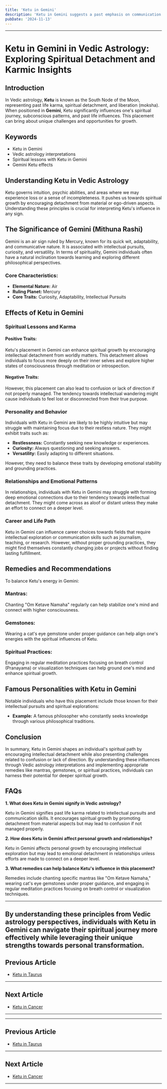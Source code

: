 ```yaml
---
title: 'Ketu in Gemini'
description: 'Ketu in Gemini suggests a past emphasis on communication and intellect. Individuals might experience challenges in expressing themselves clearly but have deep intuitive insights.'
pubDate: '2024-11-13'
---
```


---

# Ketu in Gemini in Vedic Astrology: Exploring Spiritual Detachment and Karmic Insights

## Introduction

In Vedic astrology, **Ketu** is known as the South Node of the Moon, representing past life karma, spiritual detachment, and liberation (moksha). When positioned in **Gemini**, Ketu significantly influences one's spiritual journey, subconscious patterns, and past life influences. This placement can bring about unique challenges and opportunities for growth.

## Keywords

- Ketu in Gemini
- Vedic astrology interpretations
- Spiritual lessons with Ketu in Gemini
- Gemini Ketu effects

## Understanding Ketu in Vedic Astrology

Ketu governs intuition, psychic abilities, and areas where we may experience loss or a sense of incompleteness. It pushes us towards spiritual growth by encouraging detachment from material or ego-driven aspects. Understanding these principles is crucial for interpreting Ketu's influence in any sign.

## The Significance of Gemini (Mithuna Rashi)

Gemini is an air sign ruled by Mercury, known for its quick wit, adaptability, and communicative nature. It is associated with intellectual pursuits, curiosity, and versatility. In terms of spirituality, Gemini individuals often have a natural inclination towards learning and exploring different philosophical perspectives.

### Core Characteristics:
- **Elemental Nature:** Air
- **Ruling Planet:** Mercury
- **Core Traits:** Curiosity, Adaptability, Intellectual Pursuits

## Effects of Ketu in Gemini

### Spiritual Lessons and Karma

#### Positive Traits:
Ketu's placement in Gemini can enhance spiritual growth by encouraging intellectual detachment from worldly matters. This detachment allows individuals to focus more deeply on their inner selves and explore higher states of consciousness through meditation or introspection.

#### Negative Traits:
However, this placement can also lead to confusion or lack of direction if not properly managed. The tendency towards intellectual wandering might cause individuals to feel lost or disconnected from their true purpose.

### Personality and Behavior

Individuals with Ketu in Gemini are likely to be highly intuitive but may struggle with maintaining focus due to their restless nature. They might exhibit traits such as:
- **Restlessness:** Constantly seeking new knowledge or experiences.
- **Curiosity:** Always questioning and seeking answers.
- **Versatility:** Easily adapting to different situations.

However, they need to balance these traits by developing emotional stability and grounding practices.

### Relationships and Emotional Patterns

In relationships, individuals with Ketu in Gemini may struggle with forming deep emotional connections due to their tendency towards intellectual detachment. They might come across as aloof or distant unless they make an effort to connect on a deeper level.

### Career and Life Path

Ketu in Gemini can influence career choices towards fields that require intellectual exploration or communication skills such as journalism, teaching, or research. However, without proper grounding practices, they might find themselves constantly changing jobs or projects without finding lasting fulfillment.

## Remedies and Recommendations

To balance Ketu's energy in Gemini:

### Mantras:
Chanting "Om Ketave Namaha" regularly can help stabilize one's mind and connect with higher consciousness.

### Gemstones:
Wearing a cat's eye gemstone under proper guidance can help align one's energies with the spiritual influences of Ketu.

### Spiritual Practices:
Engaging in regular meditation practices focusing on breath control (Pranayama) or visualization techniques can help ground one's mind and enhance spiritual growth.

## Famous Personalities with Ketu in Gemini

Notable individuals who have this placement include those known for their intellectual pursuits and spiritual explorations:
- **Example:** A famous philosopher who constantly seeks knowledge through various philosophical traditions.

## Conclusion

In summary, Ketu in Gemini shapes an individual's spiritual path by encouraging intellectual detachment while also presenting challenges related to confusion or lack of direction. By understanding these influences through Vedic astrology interpretations and implementing appropriate remedies like mantras, gemstones, or spiritual practices, individuals can harness their potential for deeper spiritual growth.

## FAQs

**1. What does Ketu in Gemini signify in Vedic astrology?**

Ketu in Gemini signifies past life karma related to intellectual pursuits and communication skills. It encourages spiritual growth by promoting detachment from material aspects but may lead to confusion if not managed properly.

**2. How does Ketu in Gemini affect personal growth and relationships?**

Ketu in Gemini affects personal growth by encouraging intellectual exploration but may lead to emotional detachment in relationships unless efforts are made to connect on a deeper level.

**3. What remedies can help balance Ketu's influence in this placement?**

Remedies include chanting specific mantras like "Om Ketave Namaha," wearing cat's eye gemstones under proper guidance, and engaging in regular meditation practices focusing on breath control or visualization techniques.

---

By understanding these principles from Vedic astrology perspectives, individuals with Ketu in Gemini can navigate their spiritual journey more effectively while leveraging their unique strengths towards personal transformation.
---

## Previous Article
- [Ketu in Taurus](/blogs-md/0809_Ketu_in_Rashi/080902_Ketu_in_Taurus.mdx)

---

## Next Article
- [Ketu in Cancer](/blogs-md/0809_Ketu_in_Rashi/080904_Ketu_in_Cancer.mdx)

---
---

## Previous Article
- [Ketu in Taurus](080902_Ketu_in_Taurus.mdx)

---

## Next Article
- [Ketu in Cancer](080904_Ketu_in_Cancer.mdx)

---
